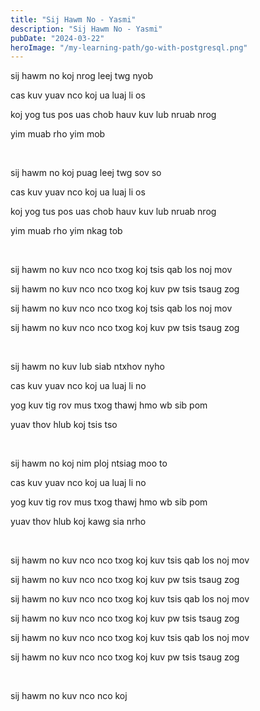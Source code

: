 ```yaml
---
title: "Sij Hawm No - Yasmi"
description: "Sij Hawm No - Yasmi"
pubDate: "2024-03-22"
heroImage: "/my-learning-path/go-with-postgresql.png"
---
```


sij hawm no koj nrog leej twg nyob

cas kuv yuav nco koj ua luaj li os

koj yog tus pos uas chob hauv kuv lub nruab nrog

yim muab rho yim mob

<br />

sij hawm no koj puag leej twg sov so

cas kuv yuav nco koj ua luaj li os

koj yog tus pos uas chob hauv kuv lub nruab nrog

yim muab rho yim nkag tob

<br />

sij hawm no kuv nco nco txog koj tsis qab los noj mov

sij hawm no kuv nco nco txog koj kuv pw tsis tsaug zog

sij hawm no kuv nco nco txog koj tsis qab los noj mov

sij hawm no kuv nco nco txog koj kuv pw tsis tsaug zog

<br />

sij hawm no kuv lub siab ntxhov nyho

cas kuv yuav nco koj ua luaj li no

yog kuv tig rov mus txog thawj hmo wb sib pom

yuav thov hlub koj tsis tso

<br />

sij hawm no koj nim ploj ntsiag moo to

cas kuv yuav nco koj ua luaj li no

yog kuv tig rov mus txog thawj hmo wb sib pom

yuav thov hlub koj kawg sia nrho

<br />

sij hawm no kuv nco nco txog koj kuv tsis qab los noj mov

sij hawm no kuv nco nco txog koj kuv pw tsis tsaug zog

sij hawm no kuv nco nco txog koj kuv tsis qab los noj mov

sij hawm no kuv nco nco txog koj kuv pw tsis tsaug zog

sij hawm no kuv nco nco txog koj kuv tsis qab los noj mov

sij hawm no kuv nco nco txog koj kuv pw tsis tsaug zog

<br />

sij hawm no kuv nco nco koj
